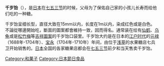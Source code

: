 {{Unreferenced|time=2018-11-15T08:56:30+00:00}}
{{Orphan|time=2018-11-15T08:56:30+00:00}}
'''千岁饴'''（{{jpn|j=千歳飴|hg=ちとせあめ|rm=Chitose-ame|f=y}}），是[[日本|日本]]在[[七五三节|七五三节]]的时候，父母为了保佑自己家的小孩儿长寿而给他们吃的一种糖。

千岁饴呈细长型，直径大致在15mm以内，长度在1m以内，染成红色或是白色。不論從哪邊開始吃，斷面的圖案都會維持一致，因而得名。通常装在绘有[[仙鹤|仙鹤]]、[[乌龟|乌龟]]或是[[松竹梅|松竹梅]]等[[吉祥圖案|吉祥圖案]]的千岁饴口袋里。千岁饴大约是在日本的[[江户时代|江户时代]]的[[元禄|元禄]]（1688年-1704年）、[[宝永|宝永]]（1704年-1710年）年间，由位于[[浅草|浅草]]的水果糖店七兵卫开始销售的。[[日本|日本]]全国的各家糖果店都会在[[七五三节|七五三节]]前夕和当天售卖千岁饴。

{{DEFAULTSORT:Chitose Ame}}
[[Category:和菓子|Category:和菓子]]
[[Category:日本節日食品|Category:日本節日食品]]
{{Food-stub}}